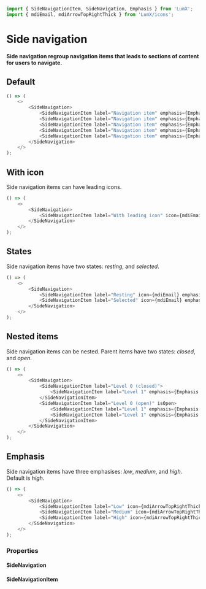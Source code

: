 ```javascript import
import { SideNavigationItem, SideNavigation, Emphasis } from 'LumX';
import { mdiEmail, mdiArrowTopRightThick } from 'LumX/icons';
```

# Side navigation

**Side navigation regroup navigation items that leads to sections of content for users to navigate.**

## Default

```javascript jsx
() => (
    <>
        <SideNavigation>
            <SideNavigationItem label="Navigation item" emphasis={Emphasis.low} />
            <SideNavigationItem label="Navigation item" emphasis={Emphasis.low} />
            <SideNavigationItem label="Navigation item" emphasis={Emphasis.low} />
            <SideNavigationItem label="Navigation item" emphasis={Emphasis.low} />
            <SideNavigationItem label="Navigation item" emphasis={Emphasis.low} />
        </SideNavigation>
    </>
);
```

## With icon

Side navigation items can have leading icons.

```javascript jsx
() => (
    <>
        <SideNavigation>
            <SideNavigationItem label="With leading icon" icon={mdiEmail} emphasis={Emphasis.low} />
        </SideNavigation>
    </>
);
```

## States

Side navigation items have two states: _resting_, and _selected_.

```javascript jsx
() => (
    <>
        <SideNavigation>
            <SideNavigationItem label="Resting" icon={mdiEmail} emphasis={Emphasis.low} />
            <SideNavigationItem label="Selected" icon={mdiEmail} emphasis={Emphasis.low} isSelected />
        </SideNavigation>
    </>
);
```

## Nested items

Side navigation items can be nested. Parent items have two states: _closed_, and _open_.

```javascript jsx
() => (
    <>
        <SideNavigation>
            <SideNavigationItem label="Level 0 (closed)">
                <SideNavigationItem label="Level 1" emphasis={Emphasis.medium} />
            </SideNavigationItem>
            <SideNavigationItem label="Level 0 (open)" isOpen>
                <SideNavigationItem label="Level 1" emphasis={Emphasis.medium} />
                <SideNavigationItem label="Level 1" emphasis={Emphasis.medium} />
            </SideNavigationItem>
        </SideNavigation>
    </>
);
```

## Emphasis

Side navigation items have three emphasises: _low_, _medium_, and _high_. Default is _high_.

```javascript jsx
() => (
    <>
        <SideNavigation>
            <SideNavigationItem label="Low" icon={mdiArrowTopRightThick} emphasis={Emphasis.low} />
            <SideNavigationItem label="Medium" icon={mdiArrowTopRightThick} emphasis={Emphasis.medium} />
            <SideNavigationItem label="High" icon={mdiArrowTopRightThick} emphasis={Emphasis.high} />
        </SideNavigation>
    </>
);
```

### Properties

#### SideNavigation

<PropTable component="SideNavigation" />

#### SideNavigationItem

<PropTable component="SideNavigationItem" />
